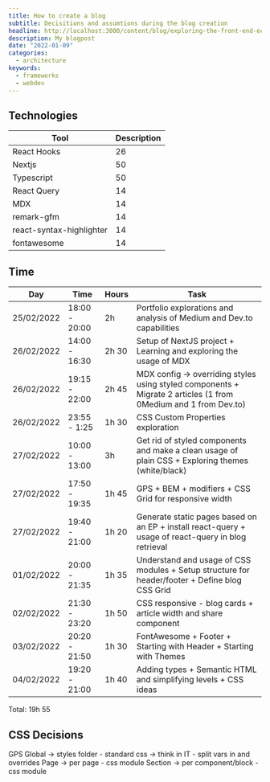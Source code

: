 ```yaml
---
title: How to create a blog
subtitle: Decisitions and assumtions during the blog creation
headline: http://localhost:3000/content/blog/exploring-the-front-end-ecosystems-by-numbers/main.png
description: My blogpost
date: "2022-01-09"
categories:
  - architecture
keywords:
  - frameworks
  - webdev
---
```


## Technologies

| Tool         | Description        |
| -------      | ------------------ |
| React Hooks  | 26                 |
| Nextjs       | 50                 |
| Typescript   | 50                 |
| React Query  | 14                 |
| MDX          | 14                 |
| remark-gfm   | 14                 |
| react-syntax-highlighter          | 14                 |
| fontawesome  | 14                 |


## Time

| Day        | Time          | Hours | Task |
| ---------- | ------------- | ----- | ----- |
| 25/02/2022 | 18:00 - 20:00 | 2h    | Portfolio explorations and analysis of Medium and Dev.to capabilities |
| 26/02/2022 | 14:00 - 16:30 | 2h 30 | Setup of NextJS project + Learning and exploring the usage of MDX     |
| 26/02/2022 | 19:15 - 22:00 | 2h 45 | MDX config -> overriding styles using styled components + Migrate 2 articles (1 from 0Medium and 1 from Dev.to) | 
| 26/02/2022 | 23:55 - 1:25  | 1h 30 | CSS Custom Properties exploration |
| 27/02/2022 | 10:00 - 13:00 | 3h    | Get rid of styled components and make a clean usage of plain CSS + Exploring themes (white/black) |
| 27/02/2022 | 17:50 - 19:35 | 1h 45 | GPS + BEM + modifiers + CSS Grid for responsive width |
| 27/02/2022 | 19:40 - 21:00 | 1h 20 | Generate static pages based on an EP + install react-query + usage of react-query in blog retrieval |
| 01/02/2022 | 20:00 - 21:35 | 1h 35 | Understand and usage of CSS modules + Setup structure for header/footer + Define blog CSS Grid |
| 02/02/2022 | 21:30 - 23:20 | 1h 50 | CSS responsive - blog cards + article width and share component |
| 03/02/2022 | 20:20 - 21:50 | 1h 30 | FontAwesome + Footer + Starting with Header + Starting with Themes |
| 04/02/2022 | 19:20 - 21:00 | 1h 40 | Adding types + Semantic HTML and simplifying levels + CSS ideas |

Total: 19h 55


## CSS Decisions

GPS
Global -> styles folder - standard css -> think in IT - split vars in and overrides
Page -> per page - css module 
Section -> per component/block - css module
